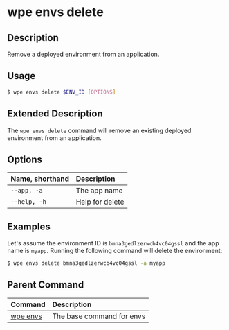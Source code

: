 # wpe envs delete

## Description

Remove a deployed environment from an application.

## Usage

```bash
$ wpe envs delete $ENV_ID [OPTIONS]
```

## Extended Description

The `wpe envs delete` command will remove an existing deployed environment from an application.

## Options

| Name, shorthand | Description     |
| :-------------- | :-------------- |
| `--app, -a`     | The app name    |
| `--help, -h`    | Help for delete |

## Examples

Let's assume the environment ID is `bmna3gedlzerwcb4vc04gssl` and the app name is `myapp`. Running the following command will delete the environment:

```bash
$ wpe envs delete bmna3gedlzerwcb4vc04gssl -a myapp
```

## Parent Command

| Command             | Description               |
| :------------------ | :------------------------ |
| [wpe envs](../envs) | The base command for envs |
